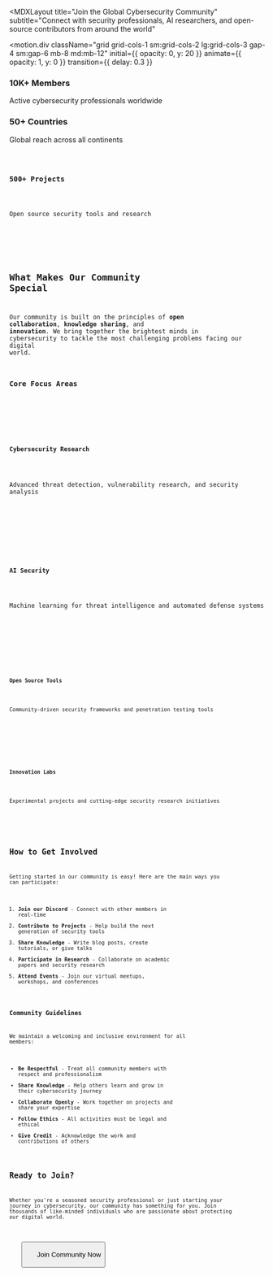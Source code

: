 
<MDXLayout 
  title="Join the Global Cybersecurity Community" 
  subtitle="Connect with security professionals, AI researchers, and open-source contributors from around the world"
>

<motion.div 
  className="grid grid-cols-1 sm:grid-cols-2 lg:grid-cols-3 gap-4 sm:gap-6 mb-8 md:mb-12"
  initial={{ opacity: 0, y: 20 }}
  animate={{ opacity: 1, y: 0 }}
  transition={{ delay: 0.3 }}
>
  <div className="p-4 sm:p-6 bg-gradient-to-br from-purple-900/20 to-transparent backdrop-blur-sm border border-n-6/30 rounded-xl text-center">
    <Users className="w-8 h-8 sm:w-10 sm:h-10 md:w-12 md:h-12 text-purple-400 mx-auto mb-3 md:mb-4" />
    <h3 className="text-lg sm:text-xl md:text-2xl font-bold mb-2 md:mb-3 text-color-1">10K+ Members</h3>
    <p className="text-sm sm:text-base text-n-3">Active cybersecurity professionals worldwide</p>
  </div>
  
  <div className="p-4 sm:p-6 bg-gradient-to-br from-cyan-900/20 to-transparent backdrop-blur-sm border border-n-6/30 rounded-xl text-center">
    <Globe className="w-8 h-8 sm:w-10 sm:h-10 md:w-12 md:h-12 text-cyan-400 mx-auto mb-3 md:mb-4" />
    <h3 className="text-lg sm:text-xl md:text-2xl font-bold mb-2 md:mb-3 text-color-2">50+ Countries</h3>
    <p className="text-sm sm:text-base text-n-3">Global reach across all continents</p>
  </div>
  
  <div className="p-4 sm:p-6 bg-gradient-to-br from-green-900/20 to-transparent backdrop-blur-sm border border-n-6/30 rounded-xl text-center sm:col-span-2 lg:col-span-1">
    <Code className="w-8 h-8 sm:w-10 sm:h-10 md:w-12 md:h-12 text-green-400 mx-auto mb-3 md:mb-4" />
    <h3 className="text-lg sm:text-xl md:text-2xl font-bold mb-2 md:mb-3 text-color-3">500+ Projects</h3>
    <p className="text-sm sm:text-base text-n-3">Open source security tools and research</p>
  </div>
</motion.div>

## What Makes Our Community Special

Our community is built on the principles of **open collaboration**, **knowledge sharing**, and **innovation**. We bring together the brightest minds in cybersecurity to tackle the most challenging problems facing our digital world.

### Core Focus Areas

<div className="grid grid-cols-1 md:grid-cols-2 gap-4 sm:gap-6 my-6 md:my-8">
  <div className="p-4 sm:p-6 bg-n-7/50 backdrop-blur-sm border border-n-6/30 rounded-xl">
    <Shield className="w-6 h-6 sm:w-8 sm:h-8 text-purple-400 mb-3" />
    <h4 className="text-lg sm:text-xl font-semibold mb-2 text-color-1">Cybersecurity Research</h4>
    <p className="text-sm sm:text-base text-n-3">Advanced threat detection, vulnerability research, and security analysis</p>
  </div>
  
  <div className="p-4 sm:p-6 bg-n-7/50 backdrop-blur-sm border border-n-6/30 rounded-xl">
    <Brain className="w-6 h-6 sm:w-8 sm:h-8 text-cyan-400 mb-3" />
    <h4 className="text-lg sm:text-xl font-semibold mb-2 text-color-2">AI Security</h4>
    <p className="text-sm sm:text-base text-n-3">Machine learning for threat intelligence and automated defense systems</p>
  </div>
  
  <div className="p-4 sm:p-6 bg-n-7/50 backdrop-blur-sm border border-n-6/30 rounded-xl">
    <Code className="w-6 h-6 sm:w-8 sm:h-8 text-green-400 mb-3" />
    <h4 className="text-lg sm:text-xl font-semibold mb-2 text-color-3">Open Source Tools</h4>
    <p className="text-sm sm:text-base text-n-3">Community-driven security frameworks and penetration testing tools</p>
  </div>
  
  <div className="p-4 sm:p-6 bg-n-7/50 backdrop-blur-sm border border-n-6/30 rounded-xl">
    <Zap className="w-6 h-6 sm:w-8 sm:h-8 text-yellow-400 mb-3" />
    <h4 className="text-lg sm:text-xl font-semibold mb-2 text-color-4">Innovation Labs</h4>
    <p className="text-sm sm:text-base text-n-3">Experimental projects and cutting-edge security research initiatives</p>
  </div>
</div>

## How to Get Involved

Getting started in our community is easy! Here are the main ways you can participate:

1. **Join our Discord** - Connect with other members in real-time
2. **Contribute to Projects** - Help build the next generation of security tools
3. **Share Knowledge** - Write blog posts, create tutorials, or give talks
4. **Participate in Research** - Collaborate on academic papers and security research
5. **Attend Events** - Join our virtual meetups, workshops, and conferences

### Community Guidelines

We maintain a welcoming and inclusive environment for all members:

- **Be Respectful** - Treat all community members with respect and professionalism
- **Share Knowledge** - Help others learn and grow in their cybersecurity journey
- **Collaborate Openly** - Work together on projects and share your expertise
- **Follow Ethics** - All activities must be legal and ethical
- **Give Credit** - Acknowledge the work and contributions of others

## Ready to Join?

Whether you're a seasoned security professional or just starting your journey in cybersecurity, our community has something for you. Join thousands of like-minded individuals who are passionate about protecting our digital world.

<div className="text-center mt-8 md:mt-12">
  <motion.div
    className="inline-block"
    whileHover={{ scale: 1.05 }}
    whileTap={{ scale: 0.95 }}
  >
    <Button 
      href="/join" 
      className="bg-n-7 hover:bg-n-6 border border-n-6 hover:border-n-5 w-full sm:w-auto"
      size="lg"
    >
      Join Community Now
    </Button>
  </motion.div>
</div>

</MDXLayout>